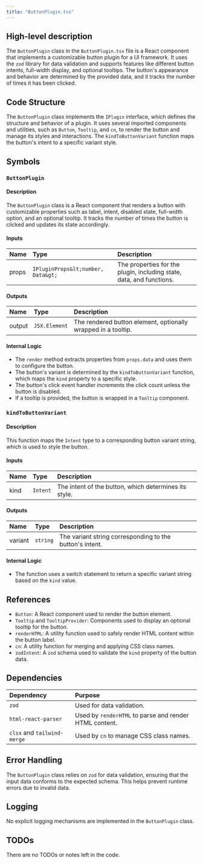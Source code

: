 ```yaml
---
title: "ButtonPlugin.tsx"
---
```


## High-level description

The `ButtonPlugin` class in the `ButtonPlugin.tsx` file is a React component that implements a customizable button plugin for a UI framework. It uses the `zod` library for data validation and supports features like different button intents, full-width display, and optional tooltips. The button's appearance and behavior are determined by the provided data, and it tracks the number of times it has been clicked.

## Code Structure

The `ButtonPlugin` class implements the `IPlugin` interface, which defines the structure and behavior of a plugin. It uses several imported components and utilities, such as `Button`, `Tooltip`, and `cn`, to render the button and manage its styles and interactions. The `kindToButtonVariant` function maps the button's intent to a specific variant style.

## Symbols

### `ButtonPlugin`
#### Description
The `ButtonPlugin` class is a React component that renders a button with customizable properties such as label, intent, disabled state, full-width option, and an optional tooltip. It tracks the number of times the button is clicked and updates its state accordingly.

#### Inputs
| Name | Type | Description |
|:-----|:-----|:------------|
| props | `IPluginProps&lt;number, Data&gt;` | The properties for the plugin, including state, data, and functions. |

#### Outputs
| Name | Type | Description |
|:-----|:-----|:------------|
| output | `JSX.Element` | The rendered button element, optionally wrapped in a tooltip. |

#### Internal Logic
- The `render` method extracts properties from `props.data` and uses them to configure the button.
- The button's variant is determined by the `kindToButtonVariant` function, which maps the `kind` property to a specific style.
- The button's click event handler increments the click count unless the button is disabled.
- If a tooltip is provided, the button is wrapped in a `Tooltip` component.

### `kindToButtonVariant`
#### Description
This function maps the `Intent` type to a corresponding button variant string, which is used to style the button.

#### Inputs
| Name | Type | Description |
|:-----|:-----|:------------|
| kind | `Intent` | The intent of the button, which determines its style. |

#### Outputs
| Name | Type | Description |
|:-----|:-----|:------------|
| variant | `string` | The variant string corresponding to the button's intent. |

#### Internal Logic
- The function uses a switch statement to return a specific variant string based on the `kind` value.

## References

- `Button`: A React component used to render the button element.
- `Tooltip` and `TooltipProvider`: Components used to display an optional tooltip for the button.
- `renderHTML`: A utility function used to safely render HTML content within the button label.
- `cn`: A utility function for merging and applying CSS class names.
- `zodIntent`: A `zod` schema used to validate the `kind` property of the button data.

## Dependencies

| Dependency | Purpose |
|:-----------|:--------|
| `zod` | Used for data validation. |
| `html-react-parser` | Used by `renderHTML` to parse and render HTML content. |
| `clsx` and `tailwind-merge` | Used by `cn` to manage CSS class names. |

## Error Handling

The `ButtonPlugin` class relies on `zod` for data validation, ensuring that the input data conforms to the expected schema. This helps prevent runtime errors due to invalid data.

## Logging

No explicit logging mechanisms are implemented in the `ButtonPlugin` class.

## TODOs

There are no TODOs or notes left in the code.